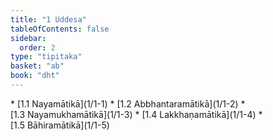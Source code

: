 ```yaml
---
title: "1 Uddesa"
tableOfContents: false
sidebar:
  order: 2
type: "tipitaka"
basket: "ab"
book: "dht"
---
```



<DynamicBreadcrumb />



<TableOfContents book="dht" section="1">
* [1.1 Nayamātikā](1/1-1)
* [1.2 Abbhantaramātikā](1/1-2)
* [1.3 Nayamukhamātikā](1/1-3)
* [1.4 Lakkhaṇamātikā](1/1-4)
* [1.5 Bāhiramātikā](1/1-5)
</TableOfContents>